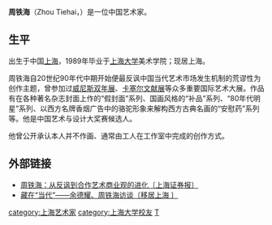{{notability unreferenced|time=2011-01-11T09:09:06+00:00}}
{{unreferenced|time=2011-01-11T09:09:06+00:00}}
'''周铁海'''（Zhou Tiehai，{{bd|1966年||}}）是一位中国艺术家。

==生平==
出生于中国[[上海|上海]]，1989年毕业于[[上海大学|上海大学]]美术学院；现居上海。

周铁海自20世纪90年代中期开始便最反讽中国当代艺术市场发生机制的荒谬性为创作主题，曾参加过[[威尼斯双年展|威尼斯双年展]]、[[卡塞尔文献展|卡塞尔文献展]]等众多重要国际艺术大展。作品有在各种著名杂志封面上作的“假封面”系列、国画风格的“补品”系列、“80年代明星”系列、以西方名牌香烟广告中的骆驼形象来解构西方古典名画的“安慰药”系列等。他是中国艺术与设计大奖赛候选人。

他曾公开承认本人并不作画、通常由工人在工作室中完成的创作方式。

==外部链接==
* [http://finance.sina.com.cn/money/collection/yspmarket/20080104/02404364476.shtml 周铁海：从反讽到合作艺术商业观的进化〔上海证券报〕]
* [https://web.archive.org/web/20160304230057/http://www.yiju.cc/dlg/ysj/2010/0706/1787.html 藏在“当代”——余德耀、周铁海访谈〔移居上海 〕]

{{DEFAULTSORT:Z}}
[[category:上海艺术家|category:上海艺术家]]
[[category:上海大学校友|category:上海大学校友]]
[[category:周姓|T]]